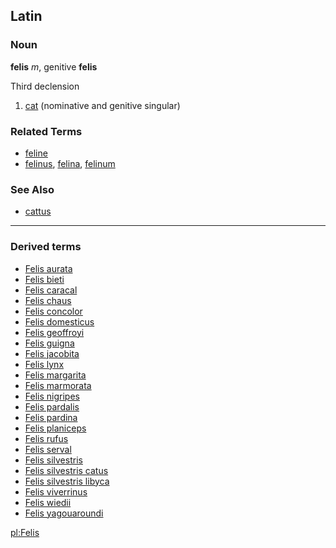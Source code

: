 ==Latin==
===Noun===
'''felis''' ''m'', genitive '''felis'''

Third declension

# [[cat]] (nominative and genitive singular)

===Related Terms===
*[[feline]]
*[[felinus]], [[felina]], [[felinum]]

===See Also===
*[[cattus]]
----
{{Taxonomy|Genus|[[Felis]]|(in the [[Subfamily]] [[Felinae]]) about 30 [[species]] of small [[cat]]s}}
{{Wikipedia}}
===Derived terms===
*[[Felis aurata]]
*[[Felis bieti]]
*[[Felis caracal]]
*[[Felis chaus]]
*[[Felis concolor]]
*[[Felis domesticus]]
*[[Felis geoffroyi]]
*[[Felis guigna]]
*[[Felis jacobita]]
*[[Felis lynx]]
*[[Felis margarita]]
*[[Felis marmorata]]
*[[Felis nigripes]]
*[[Felis pardalis]]
*[[Felis pardina]]
*[[Felis planiceps]]
*[[Felis rufus]]
*[[Felis serval]]
*[[Felis silvestris]]
*[[Felis silvestris catus]]
*[[Felis silvestris libyca]]
*[[Felis viverrinus]]
*[[Felis wiedii]]
*[[Felis yagouaroundi]]

[[pl:Felis]]